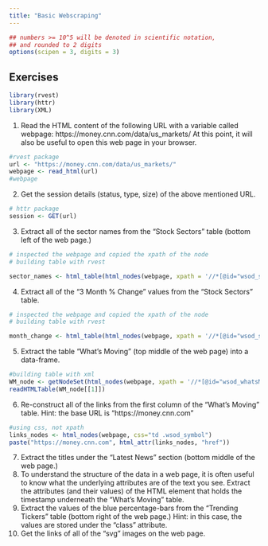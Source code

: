 ```yaml
---
title: "Basic Webscraping" 
---
```


<style type="text/css">
.table {

    width: 80%;
    margin-left:10%; 
    margin-right:10%;
}
</style>
```r
## numbers >= 10^5 will be denoted in scientific notation,
## and rounded to 2 digits
options(scipen = 3, digits = 3)
```



## Exercises
```r
library(rvest)
library(httr)
library(XML)
```
1. Read the HTML content of the following URL with a variable called webpage: https://money.cnn.com/data/us_markets/ At this point, it will also be useful to open this web page in your browser.
```r
#rvest package
url <- "https://money.cnn.com/data/us_markets/"
webpage <- read_html(url)
#webpage

```
2. Get the session details (status, type, size) of the above mentioned URL.
```r
# httr package
session <- GET(url)
```
3. Extract all of the sector names from the “Stock Sectors” table (bottom left of the web page.)
```r
# inspected the webpage and copied the xpath of the node
# building table with rvest

sector_names <- html_table(html_nodes(webpage, xpath = '//*[@id="wsod_sectorPerformance"]/table'))[[1]][1]

```
4. Extract all of the “3 Month % Change” values from the “Stock Sectors” table.
```r
# inspected the webpage and copied the xpath of the node
# building table with rvest

month_change <- html_table(html_nodes(webpage, xpath = '//*[@id="wsod_sectorPerformance"]/table'))[[1]][2]

```
5. Extract the table “What’s Moving” (top middle of the web page) into a data-frame.
```r
#building table with xml
WM_node <- getNodeSet(html_nodes(webpage, xpath = '//*[@id="wsod_whatsMoving"]'))
readHTMLTable(WM_node[[1]])
```
6. Re-construct all of the links from the first column of the “What’s Moving” table.
Hint: the base URL is “https://money.cnn.com”
```r
#using css, not xpath 
links_nodes <- html_nodes(webpage, css="td .wsod_symbol")
paste("https://money.cnn.com", html_attr(links_nodes, "href"))
```
7. Extract the titles under the “Latest News” section (bottom middle of the web page.)
8. To understand the structure of the data in a web page, it is often useful to know what the underlying attributes are of the text you see.
Extract the attributes (and their values) of the HTML element that holds the timestamp underneath the “What’s Moving” table.
9. Extract the values of the blue percentage-bars from the “Trending Tickers” table (bottom right of the web page.)
Hint: in this case, the values are stored under the “class” attribute.
10. Get the links of all of the “svg” images on the web page.
